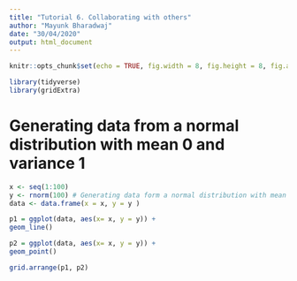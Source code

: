 ```yaml
---
title: "Tutorial 6. Collaborating with others"
author: "Mayunk Bharadwaj"
date: "30/04/2020"
output: html_document
---
```


```r
knitr::opts_chunk$set(echo = TRUE, fig.width = 8, fig.height = 8, fig.alig = "center")
```


```r
library(tidyverse)
library(gridExtra)
```

# Generating data from a normal distribution with mean 0 and variance 1

```r
x <- seq(1:100)
y <- rnorm(100) # Generating data form a normal distribution with mean 0 and variance 1
data <- data.frame(x = x, y = y )

p1 = ggplot(data, aes(x= x, y = y)) +
geom_line()

p2 = ggplot(data, aes(x= x, y = y)) +
geom_point() 

grid.arrange(p1, p2)
```

